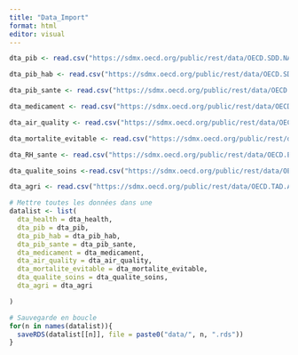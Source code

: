 ```yaml
---
title: "Data_Import"
format: html
editor: visual
---
```






```r
dta_pib <- read.csv("https://sdmx.oecd.org/public/rest/data/OECD.SDD.NAD,DSD_NAAG@DF_NAAG_I,1.0/A.ZAF+BRA+CHN+IND+IDN+RUS+AUS+AUT+BEL+CAN+CHL+COL+CRI+CZE+DNK+EST+FIN+FRA+DEU+GRC+HUN+ISL+IRL+ISR+ITA+JPN+KOR+LVA+LTU+LUX+MEX+NLD+NZL+NOR+POL+PRT+SVK+SVN+ESP+SWE+CHE+TUR+GBR+USA.B1GQ.USD_PPP.?startPeriod=2015&dimensionAtObservation=AllDimensions&format=csvfilewithlabels")
```


```r
dta_pib_hab <- read.csv("https://sdmx.oecd.org/public/rest/data/OECD.SDD.NAD,DSD_NAAG@DF_NAAG_I,1.0/A.ZAF+BRA+CHN+IND+IDN+RUS+AUS+AUT+BEL+CAN+CHL+COL+CRI+CZE+DNK+EST+FIN+FRA+DEU+GRC+HUN+ISL+IRL+ISR+ITA+JPN+KOR+LVA+LTU+LUX+MEX+NLD+NZL+NOR+POL+PRT+SVK+SVN+ESP+SWE+CHE+TUR+GBR+USA.B1GQ_POP.USD_PPP_PS.?startPeriod=2015&dimensionAtObservation=AllDimensions&format=csvfilewithlabels")
```


```r
dta_pib_sante <- read.csv("https://sdmx.oecd.org/public/rest/data/OECD.ELS.HD,DSD_SHA%40DF_SHA,1.0/DEU+AUS+AUT+BEL+CAN+CHL+COL+KOR+CRI+DNK+ESP+EST+USA+FIN+FRA+GRC+HUN+IRL+ISL+ISR+ITA+JPN+LVA+LTU+LUX+MEX+NOR+NZL+NLD+POL+PRT+SVK+GBR+SVN+SWE+CHE+CZE+TUR+ZAF+ARG+BRA+BGR+CHN+CYP+HRV+IND+IDN+MLT+PER+ROU+THA+UKR.A.EXP_HEALTH.PT_B1GQ..._T._T._T...?startPeriod=2015&dimensionAtObservation=AllDimensions&format=csvfilewithlabels")
```


```r
dta_medicament <- read.csv("https://sdmx.oecd.org/public/rest/data/OECD.ELS.HD,HEALTH_PHMC@DF_PHMC_CONSUM,1.1/DEU+AUS+AUT+BEL+CAN+CHL+KOR+CRI+DNK+ESP+EST+FIN+FRA+GRC+HUN+IRL+ISL+ISR+ITA+LVA+LTU+LUX+NOR+NZL+NLD+POL+PRT+SVK+GBR+SVN+SWE+CZE+TUR+BGR+HRV+PER+ROU....J?startPeriod=2015&dimensionAtObservation=AllDimensions&format=csvfilewithlabels")
```


```r
dta_air_quality <- read.csv("https://sdmx.oecd.org/public/rest/data/OECD.ENV.EPI,DSD_AIR_POL@DF_AIR_POLL,1.0/AUT+AUS+BEL+CAN+CHL+COL+CRI+CZE+DNK+EST+FIN+FRA+DEU+GRC+HUN+ISL+IRL+ISR+ITA+JPN+LVA+LTU+LUX+MEX+NLD+NZL+NOR+POL+PRT+SVK+SVN+ESP+SWE+CHE+TUR+GBR+USA.A.POP_EXP_POL+MEAN_POP.EL_GT_10..PT_POP.?startPeriod=2011&dimensionAtObservation=AllDimensions&format=csvfilewithlabels")
```


```r
dta_mortalite_evitable <- read.csv("https://sdmx.oecd.org/public/rest/data/OECD.ELS.HD,DSD_HEALTH_STAT@DF_AM,1.0/all?dimensionAtObservation=AllDimensions&format=csvfilewithlabels")
```


```r
dta_RH_sante <- read.csv("https://sdmx.oecd.org/public/rest/data/OECD.ELS.HD,DSD_HEALTH_EMP_REAC@DF_REAC,1.0/all?dimensionAtObservation=AllDimensions&format=csvfilewithlabels")
```


```r
dta_qualite_soins <-read.csv("https://sdmx.oecd.org/public/rest/data/OECD.ELS.HD,DSD_HCQO@DF_HCQO,1.1/all?dimensionAtObservation=AllDimensions&format=csvfilewithlabels")
```

```r
dta_agri <- read.csv("https://sdmx.oecd.org/public/rest/data/OECD.TAD.ARP,DSD_AGRI_ENV@DF_AEI,1.0/AUS+AUT+BEL+CAN+CHL+COL+CRI+CZE+DNK+EST+FIN+FRA+DEU+GRC+HUN+ISL+IRL+ISR+ITA+JPN+KOR+LVA+LTU+LUX+MEX+NLD+NZL+NOR+POL+PRT+SVK+SVN+ESP+SWE+CHE+TUR+GBR+USA+EU+ARG+BRA+BGR+CHN+HRV+CYP+IND+IDN+KAZ+MLT+PHL+ROU+RUS+ZAF+UKR+VNM.A.WATER+I_AREA+W_QUALITY+BIODIV+DRINK_W+GHG_AG+O_F+NRJ+IPP+AGR+WASTE+OTH+TOTGHG_SOURCE+TOTPEST+TOTFRESHW+IRRIGATIONAREA+BIRDS+I0+MONITSITESN+MONITSITEP+MONITSITEPEST+CH4AGR+CO2AGR+N2OAGR+TOTAGR_LAND._Z._Z._Z.HA+KG+T+T_CO2E+TOE+PT_ALAR+PT_EM_NO3+PT_EM_PO4+PT_MNTR_STS+IX+M3?startPeriod=2014&dimensionAtObservation=AllDimensions&format=csvfilewithlabels")
```


```r

# Mettre toutes les données dans une 
datalist <- list(
  dta_health = dta_health,
  dta_pib = dta_pib,
  dta_pib_hab = dta_pib_hab,
  dta_pib_sante = dta_pib_sante,
  dta_medicament = dta_medicament,
  dta_air_quality = dta_air_quality,
  dta_mortalite_evitable = dta_mortalite_evitable,
  dta_qualite_soins = dta_qualite_soins,
  dta_agri = dta_agri

)

# Sauvegarde en boucle
for(n in names(datalist)){
  saveRDS(datalist[[n]], file = paste0("data/", n, ".rds"))
}


```

